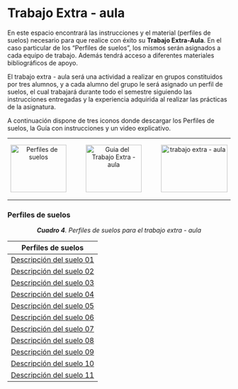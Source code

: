 # Trabajo Extra - aula 

En este espacio encontrará las instrucciones y el material (perfiles de suelos) necesario para que realice con éxito su **Trabajo Extra-Aula**. En el caso particular de los “Perfiles de suelos”, los mismos serán asignados a cada equipo de trabajo. Además tendrá acceso a diferentes materiales bibliográficos de apoyo.

El trabajo extra - aula será una actividad a realizar en grupos constituidos por tres alumnos, y a cada alumno del grupo le será asignado un perfil de suelos, el cual trabajará durante todo el semestre siguiendo las instrucciones entregadas y la experiencia adquirida al realizar las prácticas de la asignatura.

A continuación dispone de tres iconos donde descargar los Perfiles de suelos, la Guía con instrucciones y un video explicativo.

---

<div>
<p style = 'text-align:center;'>
<a style = 'padding-right: 40px;' href="xxxx.pdf" target="_blank" title="Perfiles de suelos"><img src="Imagenes/perfiles3.png" alt="Perfiles de suelos" width="126" height="107"/></a>
<a style = 'padding-right: 40px;' href="pdf/Unidad1/Guia_trabajo_extra_aula.pdf" target="_blank" title="Guia del Trabajo Extra - aula"><img src="Imagenes/practica3.png" alt="Guia del Trabajo Extra - aula" width="126" height="107"/></a>
<a href="pdf/xxx.pdf" target="_blank" title="Video del Trabajo Extra - aula"><img src="Imagenes/youtube5.png" alt="trabajo extra - aula" width="150" height="107"/></a>
</p>
</div>

---

### Perfiles de suelos {-}

<center>***Cuadro 4**. Perfiles de suelos para el trabajo extra - aula*</center>

|Perfiles de suelos|
|:---:|
|[Descripción del suelo 01](pdf/Perfiles/Suelo-01.pdf)|
|[Descripción del suelo 02](pdf/Perfiles/Suelo-02.pdf)|
|[Descripción del suelo 03](pdf/Perfiles/Suelo-03.pdf)|
|[Descripción del suelo 04](pdf/Perfiles/Suelo-04.pdf)|
|[Descripción del suelo 05](pdf/Perfiles/Suelo-05.pdf)|
|[Descripción del suelo 06](pdf/Perfiles/Suelo-06.pdf)|
|[Descripción del suelo 07](pdf/Perfiles/Suelo-07.pdf)|
|[Descripción del suelo 08](pdf/Perfiles/Suelo-08.pdf)|
|[Descripción del suelo 09](pdf/Perfiles/Suelo-09.pdf)|
|[Descripción del suelo 10](pdf/Perfiles/Suelo-10.pdf)|
|[Descripción del suelo 11](pdf/Perfiles/Suelo-11.pdf)|

